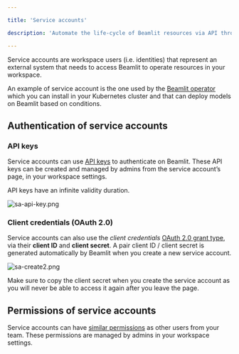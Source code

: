 ```yaml
---

title: 'Service accounts'

description: 'Automate the life-cycle of Beamlit resources via API through service accounts.'

---
```


Service accounts are workspace users (i.e. identities) that represent an external system that needs to access Beamlit to operate resources in your workspace.

An example of service account is the one used by the [Beamlit operator](https://www.notion.so/13847e47b1ea81dab2eefb5694f621ef?pvs=21) which you can install in your Kubernetes cluster and that can deploy models on Beamlit based on conditions.

## Authentication of service accounts

### API keys

Service accounts can use [API keys](Access-tokens) to authenticate on Beamlit. These API keys can be created and managed by admins from the service account’s page, in your workspace settings.

API keys have an infinite validity duration. 

![sa-api-key.png](Service-accounts/sa-api-key.png)

### Client credentials (OAuth 2.0)

Service accounts can also use the *client credentials* [OAuth 2.0 grant type](Access-tokens), via their **client ID** and **client secret**. A pair client ID / client secret is generated automatically by Beamlit when you create a new service account.

![sa-create2.png](Service-accounts/sa-create2.png)

<Warning>Make sure to copy the client secret when you create the service account as you will never be able to access it again after you leave the page.</Warning>

## Permissions of service accounts

Service accounts can have [similar permissions](Workspace-access-control) as other users from your team. These permissions are managed by admins in your workspace settings.